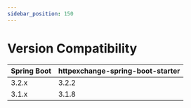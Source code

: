```yaml
---
sidebar_position: 150
---
```


# Version Compatibility

| Spring Boot | httpexchange-spring-boot-starter |
|-------------|----------------------------------|
| 3.2.x       | 3.2.2                            |
| 3.1.x       | 3.1.8                            |